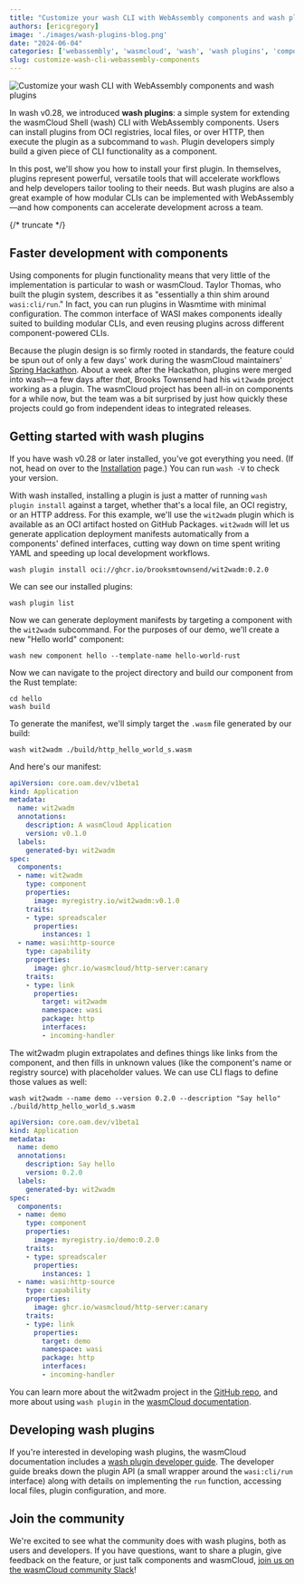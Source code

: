 ```yaml
---
title: "Customize your wash CLI with WebAssembly components and wash plugins"
authors: [ericgregory]
image: './images/wash-plugins-blog.png'
date: "2024-06-04"
categories: ['webassembly', 'wasmcloud', 'wash', 'wash plugins', 'components']
slug: customize-wash-cli-webassembly-components
---
```


![Customize your wash CLI with WebAssembly components and wash plugins](./images/wash-plugins-blog.png)

In wash v0.28, we introduced **wash plugins**: a simple system for extending the wasmCloud Shell (wash) CLI with WebAssembly components. Users can install plugins from OCI registries, local files, or over HTTP, then execute the plugin as a subcommand to `wash`. Plugin developers simply build a given piece of CLI functionality as a component.

In this post, we'll show you how to install your first plugin. In themselves, plugins represent powerful, versatile tools that will accelerate workflows and help developers tailor tooling to their needs. But wash plugins are also a great example of how modular CLIs can be implemented with WebAssembly&mdash;and how components can accelerate development across a team.

{/* truncate */}

## Faster development with components

Using components for plugin functionality means that very little of the implementation is particular to wash or wasmCloud. Taylor Thomas, who built the plugin system, describes it as "essentially a thin shim around `wasi:cli/run`." In fact, you can run plugins in Wasmtime with minimal configuration. The common interface of WASI makes components ideally suited to building modular CLIs, and even reusing plugins across different component-powered CLIs. 

Because the plugin design is so firmly rooted in standards, the feature could be spun out of only a few days' work during the wasmCloud maintainers' [Spring Hackathon](https://wasmcloud.com/blog/hackathon-llama-3-wit2wadm). About a week after the Hackathon, plugins were merged into wash&mdash;a few days after *that*, Brooks Townsend had his `wit2wadm` project working as a plugin. The wasmCloud project has been all-in on components for a while now, but the team was a bit surprised by just how quickly these projects could go from independent ideas to integrated releases. 

## Getting started with wash plugins

If you have wash v0.28 or later installed, you've got everything you need. (If not, head on over to the [Installation](/docs/installation) page.) You can run `wash -V` to check your version.

With wash installed, installing a plugin is just a matter of running `wash plugin install` against a target, whether that's a local file, an OCI registry, or an HTTP address. For this example, we'll use the `wit2wadm` plugin which is available as an OCI artifact hosted on GitHub Packages. `wit2wadm` will let us generate application deployment manifests automatically from a components' defined interfaces, cutting way down on time spent writing YAML and speeding up local development workflows. 

```shell
wash plugin install oci://ghcr.io/brooksmtownsend/wit2wadm:0.2.0
```
We can see our installed plugins:

```shell
wash plugin list
```
Now we can generate deployment manifests by targeting a component with the `wit2wadm` subcommand. For the purposes of our demo, we'll create a new "Hello world" component:

```shell
wash new component hello --template-name hello-world-rust
```
Now we can navigate to the project directory and build our component from the Rust template:

```shell
cd hello
wash build
```
To generate the manifest, we'll simply target the `.wasm` file generated by our build:

```shell
wash wit2wadm ./build/http_hello_world_s.wasm
```
And here's our manifest:

```yaml
apiVersion: core.oam.dev/v1beta1
kind: Application
metadata:
  name: wit2wadm
  annotations:
    description: A wasmCloud Application
    version: v0.1.0
  labels:
    generated-by: wit2wadm
spec:
  components:
  - name: wit2wadm
    type: component
    properties:
      image: myregistry.io/wit2wadm:v0.1.0
    traits:
    - type: spreadscaler
      properties:
        instances: 1
  - name: wasi:http-source
    type: capability
    properties:
      image: ghcr.io/wasmcloud/http-server:canary
    traits:
    - type: link
      properties:
        target: wit2wadm
        namespace: wasi
        package: http
        interfaces:
        - incoming-handler
```

The wit2wadm plugin extrapolates and defines things like links from the component, and then fills in unknown values (like the component's name or registry source) with placeholder values. We can use CLI flags to define those values as well:

```shell
wash wit2wadm --name demo --version 0.2.0 --description "Say hello" ./build/http_hello_world_s.wasm
```
```yaml
apiVersion: core.oam.dev/v1beta1
kind: Application
metadata:
  name: demo
  annotations:
    description: Say hello
    version: 0.2.0
  labels:
    generated-by: wit2wadm
spec:
  components:
  - name: demo
    type: component
    properties:
      image: myregistry.io/demo:0.2.0
    traits:
    - type: spreadscaler
      properties:
        instances: 1
  - name: wasi:http-source
    type: capability
    properties:
      image: ghcr.io/wasmcloud/http-server:canary
    traits:
    - type: link
      properties:
        target: demo
        namespace: wasi
        package: http
        interfaces:
        - incoming-handler

```

You can learn more about the wit2wadm project in the [GitHub repo](https://github.com/brooksmtownsend/wit2wadm), and more about using `wash plugin` in the [wasmCloud documentation](https://wasmcloud.com/docs/ecosystem/wash/plugins).

## Developing wash plugins

If you're interested in developing wash plugins, the wasmCloud documentation includes a [wash plugin developer guide](https://wasmcloud.com/docs/ecosystem/wash/plugin_developer). The developer guide breaks down the plugin API (a small wrapper around the `wasi:cli/run` interface) along with details on implementing the `run` function, accessing local files, plugin configuration, and more.

## Join the community

We're excited to see what the community does with wash plugins, both as users and developers. If you have questions, want to share a plugin, give feedback on the feature, or just talk components and wasmCloud, [join us on the wasmCloud community Slack](https://slack.wasmcloud.com/)!


